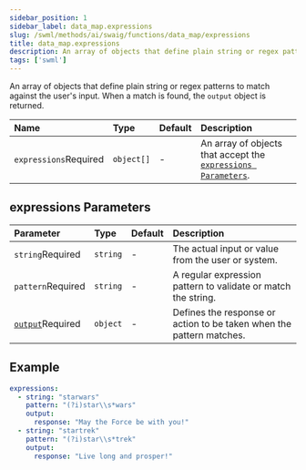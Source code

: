 ```yaml
---
sidebar_position: 1
sidebar_label: data_map.expressions
slug: /swml/methods/ai/swaig/functions/data_map/expressions
title: data_map.expressions
description: An array of objects that define plain string or regex patterns to match against the user's input.
tags: ['swml']
---
```




An array of objects that define plain string or regex patterns
to match against the user's input. When a match is found, the `output` object is returned.

| Name                                                        | Type       | Default | Description                                                                              |
|:------------------------------------------------------------|:-----------|:--------|:-----------------------------------------------------------------------------------------|
| `expressions`<span className="required-arg">Required</span> | `object[]` | -       | An array of objects that accept the [`expressions Parameters`](#expressions-parameters). |



## **expressions Parameters**

| Parameter                                                                       | Type     | Default | Description                                                          |
|:--------------------------------------------------------------------------------|:---------|:--------|:---------------------------------------------------------------------|
| `string`<span className="required-arg">Required</span>                          | `string` | -       | The actual input or value from the user or system.                   |
| `pattern`<span className="required-arg">Required</span>                         | `string` | -       | A regular expression pattern to validate or match the string.        |
| [`output`](./data_map.output.mdx)<span className="required-arg">Required</span> | `object` | -       | Defines the response or action to be taken when the pattern matches. |

## Example

```yaml andJSON
expressions:
  - string: "starwars"
    pattern: "(?i)star\\s*wars"
    output:
      response: "May the Force be with you!"
  - string: "startrek"
    pattern: "(?i)star\\s*trek"
    output:
      response: "Live long and prosper!"
```

